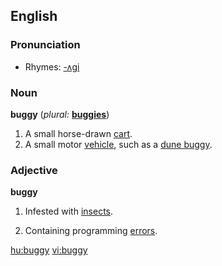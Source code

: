 ==English==

===Pronunciation===
*Rhymes: [[Rhymes:English:-ʌɡi|-ʌɡi]]

===Noun===
'''buggy'''  (''plural:'' '''[[buggies]]''')
# A small horse-drawn [[cart]].
# A small motor [[vehicle]], such as a [[dune buggy]].

===Adjective===
'''buggy'''
# Infested with [[insect]]s.
# {{computing}} Containing programming [[error]]s.

[[hu:buggy]]
[[vi:buggy]]